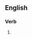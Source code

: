 {{also|blowdrying}}

==English==

===Verb===
{{head|en|verb form}}

# {{present participle of|en|blow-dry|nocat=1}}